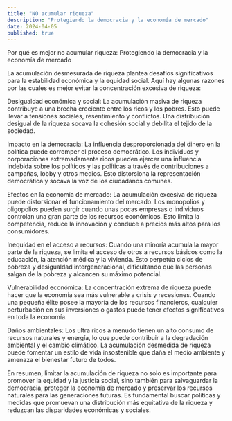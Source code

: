```yaml
---
title: "NO acumular riqueza"
description: "Protegiendo la democracia y la economía de mercado"
date: 2024-04-05
published: true
---
```



Por qué es mejor no acumular riqueza: Protegiendo la democracia y la economía de mercado

La acumulación desmesurada de riqueza plantea desafíos significativos para la estabilidad económica y la equidad social. Aquí hay algunas razones por las cuales es mejor evitar la concentración excesiva de riqueza:

Desigualdad económica y social: La acumulación masiva de riqueza contribuye a una brecha creciente entre los ricos y los pobres. Esto puede llevar a tensiones sociales, resentimiento y conflictos. Una distribución desigual de la riqueza socava la cohesión social y debilita el tejido de la sociedad.

Impacto en la democracia: La influencia desproporcionada del dinero en la política puede corromper el proceso democrático. Los individuos y corporaciones extremadamente ricos pueden ejercer una influencia indebida sobre los políticos y las políticas a través de contribuciones a campañas, lobby y otros medios. Esto distorsiona la representación democrática y socava la voz de los ciudadanos comunes.

Efectos en la economía de mercado: La acumulación excesiva de riqueza puede distorsionar el funcionamiento del mercado. Los monopolios y oligopolios pueden surgir cuando unas pocas empresas o individuos controlan una gran parte de los recursos económicos. Esto limita la competencia, reduce la innovación y conduce a precios más altos para los consumidores.

Inequidad en el acceso a recursos: Cuando una minoría acumula la mayor parte de la riqueza, se limita el acceso de otros a recursos básicos como la educación, la atención médica y la vivienda. Esto perpetúa ciclos de pobreza y desigualdad intergeneracional, dificultando que las personas salgan de la pobreza y alcancen su máximo potencial.

Vulnerabilidad económica: La concentración extrema de riqueza puede hacer que la economía sea más vulnerable a crisis y recesiones. Cuando una pequeña élite posee la mayoría de los recursos financieros, cualquier perturbación en sus inversiones o gastos puede tener efectos significativos en toda la economía.

Daños ambientales: Los ultra ricos a menudo tienen un alto consumo de recursos naturales y energía, lo que puede contribuir a la degradación ambiental y el cambio climático. La acumulación desmedida de riqueza puede fomentar un estilo de vida insostenible que daña el medio ambiente y amenaza el bienestar futuro de todos.

En resumen, limitar la acumulación de riqueza no solo es importante para promover la equidad y la justicia social, sino también para salvaguardar la democracia, proteger la economía de mercado y preservar los recursos naturales para las generaciones futuras. Es fundamental buscar políticas y medidas que promuevan una distribución más equitativa de la riqueza y reduzcan las disparidades económicas y sociales.